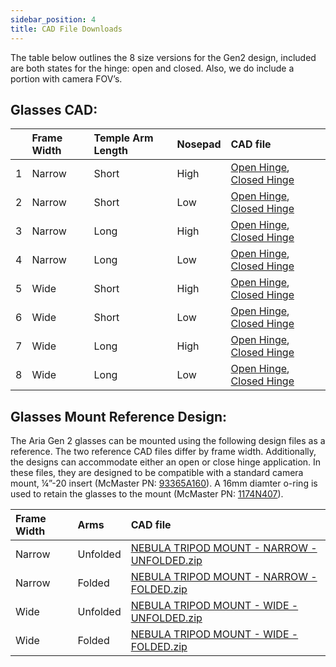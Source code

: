```yaml
---
sidebar_position: 4
title: CAD File Downloads
---
```

The table below outlines the 8 size versions for the Gen2 design, included are both states for the hinge: open and closed. Also, we do include a portion with camera FOV’s.

## Glasses CAD:

|  | Frame Width | Temple Arm Length | Nosepad | CAD file |
| :---- | :---- | :---- | :---- | :---- |
| 1 | Narrow | Short | High | [Open Hinge](https://www.projectaria.com/async/sample/download/?bucket=core&filename=ARIA_GEN2_GLASSES_DVT1_NARROW_SHORT_HIGH_UNFOLDED.zip), [Closed Hinge](https://www.projectaria.com/async/sample/download/?bucket=core&filename=ARIA_GEN2_GLASSES_DVT1_NARROW_SHORT_HIGH_FOLDED.zip) |
| 2 | Narrow | Short | Low | [Open Hinge](https://www.projectaria.com/async/sample/download/?bucket=core&filename=ARIA_GEN2_GLASSES_DVT1_NARROW_SHORT_LOW_UNFOLDED.zip), [Closed Hinge](https://www.projectaria.com/async/sample/download/?bucket=core&filename=ARIA_GEN2_GLASSES_DVT1_NARROW_SHORT_LOW_FOLDED.zip) |
| 3 | Narrow | Long | High | [Open Hinge](https://www.projectaria.com/async/sample/download/?bucket=core&filename=ARIA_GEN2_GLASSES_DVT1_NARROW_LONG_HIGH_UNFOLDED.zip), [Closed Hinge](https://www.projectaria.com/async/sample/download/?bucket=core&filename=ARIA_GEN2_GLASSES_DVT1_NARROW_LONG_HIGH_FOLDED.zip) |
| 4 | Narrow | Long | Low | [Open Hinge](https://www.projectaria.com/async/sample/download/?bucket=core&filename=ARIA_GEN2_GLASSES_DVT1_NARROW_LONG_LOW_UNFOLDED.zip), [Closed Hinge](https://www.projectaria.com/async/sample/download/?bucket=core&filename=ARIA_GEN2_GLASSES_DVT1_NARROW_LONG_LOW_FOLDED.zip) |
| 5 | Wide | Short | High | [Open Hinge](https://www.projectaria.com/async/sample/download/?bucket=core&filename=ARIA_GEN2_GLASSES_DVT1_WIDE_SHORT_HIGH_UNFOLDED.zip), [Closed Hinge](https://www.projectaria.com/async/sample/download/?bucket=core&filename=ARIA_GEN2_GLASSES_DVT1_WIDE_SHORT_HIGH_FOLDED.zip) |
| 6 | Wide | Short | Low | [Open Hinge](https://www.projectaria.com/async/sample/download/?bucket=core&filename=ARIA_GEN2_GLASSES_DVT1_WIDE_SHORT_LOW_UNFOLDED.zip), [Closed Hinge](https://www.projectaria.com/async/sample/download/?bucket=core&filename=ARIA_GEN2_GLASSES_DVT1_WIDE_SHORT_LOW_FOLDED.zip) |
| 7 | Wide | Long | High | [Open Hinge](https://www.projectaria.com/async/sample/download/?bucket=core&filename=ARIA_GEN2_GLASSES_DVT1_WIDE_LONG_HIGH_UNFOLDED.zip), [Closed Hinge](https://www.projectaria.com/async/sample/download/?bucket=core&filename=ARIA_GEN2_GLASSES_DVT1_WIDE_LONG_HIGH_FOLDED.zip) |
| 8 | Wide | Long | Low | [Open Hinge](https://www.projectaria.com/async/sample/download/?bucket=core&filename=ARIA_GEN2_GLASSES_DVT1_WIDE_LONG_LOW_UNFOLDED.zip), [Closed Hinge](https://www.projectaria.com/async/sample/download/?bucket=core&filename=ARIA_GEN2_GLASSES_DVT1_WIDE_LONG_LOW_FOLDED.zip) |

## Glasses Mount Reference Design:

The Aria Gen 2 glasses can be mounted using the following design files as a reference. The two reference CAD files differ by frame width. Additionally, the designs can accommodate either an open or close hinge application. In these files, they are designed to be compatible with a standard camera mount, ¼”-20 insert (McMaster PN: [93365A160](https://www.mcmaster.com/93365A160/)). A 16mm diamter o-ring is used to retain the glasses to the mount (McMaster PN: [1174N407](https://www.mcmaster.com/1174N407/)).

| Frame Width | Arms | CAD file |
| :---- | :---- | :---- |
| Narrow | Unfolded | [NEBULA TRIPOD MOUNT \- NARROW \- UNFOLDED.zip](https://www.projectaria.com/async/sample/download/?bucket=core&filename=ARIA_GEN2_GLASSES_TRIPOD_MOUNT_NARROW_UNFOLDED.zip) |
| Narrow | Folded | [NEBULA TRIPOD MOUNT \- NARROW \- FOLDED.zip](https://www.projectaria.com/async/sample/download/?bucket=core&filename=ARIA_GEN2_GLASSES_TRIPOD_MOUNT_NARROW_FOLDED.zip) |
| Wide | Unfolded | [NEBULA TRIPOD MOUNT \- WIDE \- UNFOLDED.zip](https://www.projectaria.com/async/sample/download/?bucket=core&filename=ARIA_GEN2_GLASSES_TRIPOD_MOUNT_WIDE_UNFOLDED.zip) |
| Wide | Folded | [NEBULA TRIPOD MOUNT \- WIDE \- FOLDED.zip](https://www.projectaria.com/async/sample/download/?bucket=core&filename=ARIA_GEN2_GLASSES_TRIPOD_MOUNT_WIDE_FOLDED.zip) |
